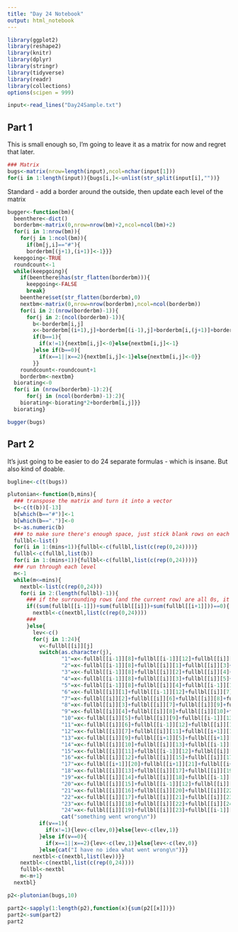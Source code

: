 ```yaml
---
title: "Day 24 Notebook"
output: html_notebook
---
```


```r
library(ggplot2)
library(reshape2)
library(knitr)
library(dplyr)
library(stringr)
library(tidyverse)
library(readr)
library(collections)
options(scipen = 999)
```

```r
input<-read_lines("Day24Sample.txt")
```

## Part 1

This is small enough so, I'm going to leave it as a matrix for now and regret that later.

```r
### Matrix
bugs<-matrix(nrow=length(input),ncol=nchar(input[1]))
for(i in 1:length(input)){bugs[i,]<-unlist(str_split(input[i],""))}

```

Standard - add a border around the outside, then update each level of the matrix

```r
bugger<-function(bm){
  beenthere<-dict()
  borderbm<-matrix(0,nrow=nrow(bm)+2,ncol=ncol(bm)+2)
  for(i in 1:nrow(bm)){
    for(j in 1:ncol(bm)){
      if(bm[j,i]=="#"){
      borderbm[(j+1),(i+1)]<-1}}}
  keepgoing<-TRUE
  roundcount<-1
  while(keepgoing){
    if(beenthere$has(str_flatten(borderbm))){
      keepgoing<-FALSE
      break}
    beenthere$set(str_flatten(borderbm),0)
    nextbm<-matrix(0,nrow=nrow(borderbm),ncol=ncol(borderbm))
    for(i in 2:(nrow(borderbm)-1)){
      for(j in 2:(ncol(borderbm)-1)){
        b<-borderbm[i,j]
        x<-borderbm[(i+1),j]+borderbm[(i-1),j]+borderbm[i,(j+1)]+borderbm[i,(j-1)]
        if(b==1){
          if(x!=1){nextbm[i,j]<-0}else{nextbm[i,j]<-1}
        }else if(b==0){
          if(x==1||x==2){nextbm[i,j]<-1}else{nextbm[i,j]<-0}}
        }}
    roundcount<-roundcount+1
    borderbm<-nextbm}
  biorating<-0
  for(i in (nrow(borderbm)-1):2){
      for(j in (ncol(borderbm)-1):2){
    biorating<-biorating*2+borderbm[i,j]}}
  biorating}
```

```r
bugger(bugs)
```

## Part 2
It's just going to be easier to do 24 separate formulas - which is insane.  But also kind of doable.

```r
bugline<-c(t(bugs))
```

```r
plutonian<-function(b,mins){
  ### transpose the matrix and turn it into a vector
  b<-c(t(b))[-13]
  b[which(b=="#")]<-1
  b[which(b==".")]<-0
  b<-as.numeric(b)
  ### to make sure there's enough space, just stick blank rows on each side in the list
  fullbl<-list()
  for(i in 1:(mins+1)){fullbl<-c(fullbl,list(c(rep(0,24))))}
  fullbl<-c(fullbl,list(b))
  for(i in 1:(mins+1)){fullbl<-c(fullbl,list(c(rep(0,24))))}
  ### run through each level
  m<-1
  while(m<=mins){
    nextbl<-list(c(rep(0,24)))
    for(i in 2:(length(fullbl)-1)){
      ### if the surrounding rows (and the current row) are all 0s, it's a 0.
      if((sum(fullbl[[i-1]])+sum(fullbl[[i]])+sum(fullbl[[i+1]]))==0){
        nextbl<-c(nextbl,list(c(rep(0,24))))
      ###   
      }else{
        lev<-c()
        for(j in 1:24){
          v<-fullbl[[i]][j]
          switch(as.character(j),
                 "1"=x<-fullbl[[i-1]][8]+fullbl[[i-1]][12]+fullbl[[i]][2]+fullbl[[i]][6],
                 "2"=x<-fullbl[[i-1]][8]+fullbl[[i]][1]+fullbl[[i]][3]+fullbl[[i]][7],
                 "3"=x<-fullbl[[i-1]][8]+fullbl[[i]][2]+fullbl[[i]][4]+fullbl[[i]][8],
                 "4"=x<-fullbl[[i-1]][8]+fullbl[[i]][3]+fullbl[[i]][5]+fullbl[[i]][9],
                 "5"=x<-fullbl[[i-1]][8]+fullbl[[i]][4]+fullbl[[i-1]][13]+fullbl[[i]][10],
                 "6"=x<-fullbl[[i]][1]+fullbl[[i-1]][12]+fullbl[[i]][7]+fullbl[[i]][11],
                 "7"=x<-fullbl[[i]][2]+fullbl[[i]][6]+fullbl[[i]][8]+fullbl[[i]][12],
                 "8"=x<-fullbl[[i]][3]+fullbl[[i]][7]+fullbl[[i]][9]+fullbl[[i+1]][1]+fullbl[[i+1]][2]+fullbl[[i+1]][3]+fullbl[[i+1]][4]+fullbl[[i+1]][5],
                 "9"=x<-fullbl[[i]][4]+fullbl[[i]][8]+fullbl[[i]][10]+fullbl[[i]][13],
                 "10"=x<-fullbl[[i]][5]+fullbl[[i]][9]+fullbl[[i-1]][13]+fullbl[[i]][14],
                 "11"=x<-fullbl[[i]][6]+fullbl[[i-1]][12]+fullbl[[i]][12]+fullbl[[i]][15],
                 "12"=x<-fullbl[[i]][7]+fullbl[[i]][11]+fullbl[[i+1]][1]+fullbl[[i+1]][6]+fullbl[[i+1]][11]+fullbl[[i+1]][15]+fullbl[[i+1]][20]+fullbl[[i]][16],
                 "13"=x<-fullbl[[i]][9]+fullbl[[i+1]][5]+fullbl[[i+1]][10]+fullbl[[i+1]][14]+fullbl[[i+1]][19]+fullbl[[i+1]][24]+fullbl[[i]][14]+fullbl[[i]][18],
                 "14"=x<-fullbl[[i]][10]+fullbl[[i]][13]+fullbl[[i-1]][13]+fullbl[[i]][19],
                 "15"=x<-fullbl[[i]][11]+fullbl[[i-1]][12]+fullbl[[i]][16]+fullbl[[i]][20],
                 "16"=x<-fullbl[[i]][12]+fullbl[[i]][15]+fullbl[[i]][17]+fullbl[[i]][21],
                 "17"=x<-fullbl[[i+1]][20]+fullbl[[i+1]][21]+fullbl[[i+1]][22]+fullbl[[i+1]][23]+fullbl[[i+1]][24]+fullbl[[i]][16]+fullbl[[i]][18]+fullbl[[i]][22],
                 "18"=x<-fullbl[[i]][13]+fullbl[[i]][17]+fullbl[[i]][19]+fullbl[[i]][23],
                 "19"=x<-fullbl[[i]][14]+fullbl[[i]][18]+fullbl[[i-1]][13]+fullbl[[i]][24],
                 "20"=x<-fullbl[[i]][15]+fullbl[[i-1]][12]+fullbl[[i]][21]+fullbl[[i-1]][17],
                 "21"=x<-fullbl[[i]][16]+fullbl[[i]][20]+fullbl[[i]][22]+fullbl[[i-1]][17],
                 "22"=x<-fullbl[[i]][17]+fullbl[[i]][21]+fullbl[[i]][23]+fullbl[[i-1]][17],
                 "23"=x<-fullbl[[i]][18]+fullbl[[i]][22]+fullbl[[i]][24]+fullbl[[i-1]][17],
                 "24"=x<-fullbl[[i]][19]+fullbl[[i]][23]+fullbl[[i-1]][13]+fullbl[[i-1]][17],
                 cat("something went wrong\n"))
          if(v==1){
            if(x!=1){lev<-c(lev,0)}else{lev<-c(lev,1)}
          }else if(v==0){
            if(x==1||x==2){lev<-c(lev,1)}else{lev<-c(lev,0)}
          }else{cat("I have no idea what went wrong\n")}}
        nextbl<-c(nextbl,list(lev))}}
    nextbl<-c(nextbl,list(c(rep(0,24))))
    fullbl<-nextbl
    m<-m+1}
  nextbl}
```

```r
p2<-plutonian(bugs,10)

part2<-sapply(1:length(p2),function(x){sum(p2[[x]])})
part2<-sum(part2)
part2

```


